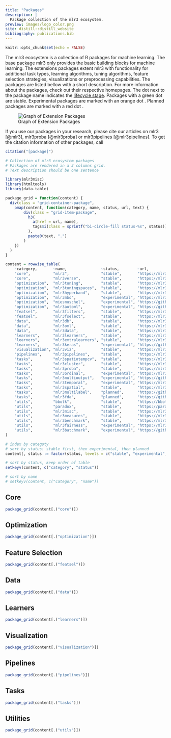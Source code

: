 ```yaml
---
title: "Packages"
description: |
  Package collection of the mlr3 ecosystem.
preview: images/logo_color.png
site: distill::distill_website
bibliography: publications.bib
---
```


```r
knitr::opts_chunk$set(echo = FALSE)
```

The mlr3 ecosystem is a collection of R packages for machine learning.
The base package mlr3 only provides the basic building blocks for machine learning.
The extensions packages extent mlr3 with functionality for additional task types, learning algorithms, tuning algorithms, feature selection strategies, visualizations or preprocessing capabilities.
The packages are listed bellow with a short description.
For more information about the packages, check out their respective homepages.
The dot next to the package name indicates the [lifecycle stage](https://lifecycle.r-lib.org/articles/stages.html).
Packages with a green dot <i class="bi-circle-fill status-stable"></i> are stable.
Experimental packages are marked with an orange dot <i class="bi-circle-fill status-experimental"></i>.
Planned packages are marked with a red dot <i class="bi-circle-fill status-planned"></i>.

![Graph of Extension Packages](https://raw.githubusercontent.com/mlr-org/mlr3/master/man/figures/mlr3verse.svg?sanitize=true)

If you use our packages in your research, please cite our articles on mlr3 [@mlr3], mlr3proba [@mlr3proba] or mlr3pipelines [@mlr3pipelines].
To get the citation information of other packages, call

```r
citation("[package]")
```



```r
# Collection of mlr3 ecosystem packages
# Packages are rendered in a 3 columns grid.
# Text description should be one sentence

library(mlr3misc)
library(htmltools)
library(data.table)

package_grid = function(content) {
  div(class = "grid-container-package",
    pmap(content, function(category, name, status, url, text) {
        div(class = "grid-item-package",
          h3(
            a(href = url, name),
            tags$i(class = sprintf("bi-circle-fill status-%s", status))
          ),
          paste0(text, ".")
        )
    })
  )
}

content = rowwise_table(
    ~category,       ~name,               ~status,        ~url,                                         ~text,
    "core",          "mlr3",              "stable",       "https://mlr3.mlr-org.com/",                  "Basic building blocks for machine learning",
    "core",          "mlr3verse",         "stable",       "https://mlr3verse.mlr-org.com/",             "Meta-package intended to simplify both installation and loading of packages from the mlr3 ecosystem",
    "optimization",  "mlr3tuning",        "stable",       "https://mlr3tuning.mlr-org.com/",            "Hyperparameter tuning for mlr3 learners",
    "optimization",  "mlr3tuningspaces",  "stable",       "https://mlr3tuningspaces.mlr-org.com/",      "Collection of search spaces for hyperparameter tuning",
    "optimization",  "mlr3hyperband",     "stable",       "https://mlr3hyperband.mlr-org.com/",         "Successive halving and hyperband tuner for mlr3tuning",
    "optimization",  "mlr3mbo",           "experimental", "https://mlr3mbo.mlr-org.com/",               "Model-based optimization for mlr3tuning",
    "optimization",  "miesmuschel",       "experimental", "https://github.com/mlr-org/miesmuschel/",    "Flexible mixed integer evolutionary strategies",
    "optimization",  "mlr3automl",        "experimental", "https://github.com/mlr-org/mlr3automl/",     "Automated machine learning",
    "featsel",       "mlr3filters",       "stable",       "https://mlr3filters.mlr-org.com/",           "Filter Feature Selection",
    "featsel",       "mlr3fselect",       "stable",       "https://mlr3fselect.mlr-org.com/",           "Wrapper Feature Selection",
    "data",          "mlr3db",            "stable",       "https://mlr3db.mlr-org.com/",                "Data backend to transparently work with databases",
    "data",          "mlr3oml",           "stable",       "https://mlr3oml.mlr-org.com/",               "Connector to OpenML",
    "data",          "mlr3data",          "stable",       "https://mlr3data.mlr-org.com/",              "Data sets and tasks",
    "learners",      "mlr3learners",      "stable",       "https://mlr3learners.mlr-org.com/",          "Essential learners for mlr3, maintained by the mlr-org team",
    "learners",      "mlr3extralearners", "stable",       "https://mlr3extralearners.mlr-org.com/",     "Extra learners for mlr3, implemented by the community",
    "learners",      "mlr3keras",         "experimental", "https://github.com/mlr-org/mlr3keras/",      "Deep learning with Keras",
    "visualization", "mlr3viz",           "stable",       "https://mlr3viz.mlr-org.com/",               "Visualizations for tasks, predictions, resample results and benchmarks",
    "pipelines",     "mlr3pipelines",     "stable",       "https://mlr3pipelines.mlr-org.com/",         "Dataflow programming toolkit",
    "tasks",         "mlr3spatiotempcv",  "stable",       "https://mlr3spatiotempcv.mlr-org.com/",      "Spatiotemporal resampling and visualization methods",
    "tasks",         "mlr3cluster",       "stable",       "https://mlr3cluster.mlr-org.com/",           "Cluster analysis",
    "tasks",         "mlr3proba",         "stable",       "https://mlr3proba.mlr-org.com/",             "Probabilistic predictions",
    "tasks",         "mlr3ordinal",       "experimental", "https://mlr3ordinal.mlr-org.com/",           "Ordinal regression",
    "tasks",         "mlr3multioutput",   "experimental", "https://github.com/mlr-org/mlr3multioutput", "Storing and working with multi-output tasks",
    "tasks",         "mlr3temporal",      "experimental", "https://mlr3temporal.mlr-org.com/",          "Time series analysis",
    "tasks",         "mlr3spatial",       "stable",       "https://mlr3spatial.mlr-org.com/",           "Spatial data backends and prediction functions",
    "tasks",         "mlr3multilabel",    "planned",      "https://github.com/mlr-org/mlr3multilabel",  "Multi-Label Classification",
    "tasks",         "mlr3fda",           "planned",      "https://github.com/mlr-org/mlr3fda",         "Functional Data Analysis",
    "utils",         "bbotk",             "stable",       "https://bbotk.mlr-org.com/",                 "Black-box optimization toolkit",
    "utils",         "paradox",           "stable",       "https://paradox.mlr-org.com/",               "Universal parameter space description and tools",
    "utils",         "mlr3misc",          "stable",       "https://mlr3misc.mlr-org.com/",              "Miscellaneous helper functions for mlr3",
    "utils",         "mlr3measures",      "stable",       "https://mlr3measures.mlr-org.com/",          "Performance measures for supervised learning",
    "utils",         "mlr3benchmark",     "stable",       "https://mlr3benchmark.mlr-org.com/",         "Analysis and tools for benchmarking",
    "utils",         "mlr3fairness",      "experimental", "https://mlr3fairness.mlr-org.com/",          "Fairness in Machine Learning",
    "utils",         "mlr3batchmark",     "experimental", "https://github.com/mlr-org/mlr3batchmark/",  "Connector between mlr3 and batchtools"
)

# index by categoty
# sort by status: stable first, then experimental, then planned
content[, status := factor(status, levels = c("stable", "experimental", "planned"), ordered = TRUE)]

# sort by status, keep order of table
setkeyv(content, c("category", "status"))

# sort by name
# setkeyv(content, c("category", "name"))
```

## <i class="bi-house-heart"></i> Core

```r
package_grid(content[.("core")])
```


## <i class="bi-sliders"></i> Optimization

```r
package_grid(content[.("optimization")])
```

## <i class="bi-funnel"></i> Feature Selection

```r
package_grid(content[.("featsel")])
```

## <i class="bi-hdd"></i> Data

```r
package_grid(content[.("data")])
```

## <i class="bi-pen"></i> Learners

```r
package_grid(content[.("learners")])
```

## <i class="bi-bar-chart-line"></i> Visualization

```r
package_grid(content[.("visualization")])
```

## <i class="bi-share"></i> Pipelines

```r
package_grid(content[.("pipelines")])
```

## <i class="bi-list-task"></i> Tasks

```r
package_grid(content[.("tasks")])
```

## <i class="bi-balloon"></i> Utilities

```r
package_grid(content[.("utils")])
```
